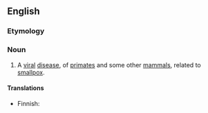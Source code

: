 ==English==

===Etymology===
{{compound|monkey|pox|lang=en}}

===Noun===
{{wikipedia}}
{{en-noun|-}}

# {{context|disease|lang=en}} A [[viral]] [[disease]], of [[primate]]s and some other [[mammal]]s, related to [[smallpox]].

====Translations====
{{trans-top|viral disease}}
* Finnish: {{t|fi|apinarokko}}
{{trans-mid}}
{{trans-bottom}}